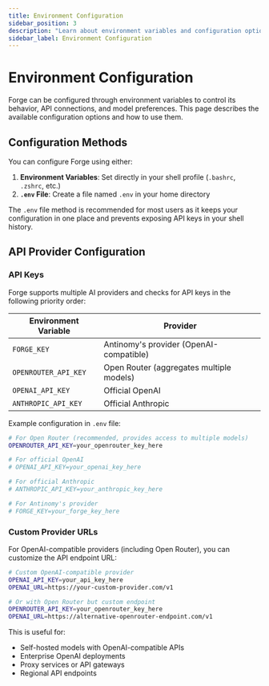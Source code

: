 ```yaml
---
title: Environment Configuration
sidebar_position: 3
description: "Learn about environment variables and configuration options for Forge."
sidebar_label: Environment Configuration
---
```


# Environment Configuration

Forge can be configured through environment variables to control its behavior, API connections, and model preferences. This page describes the available configuration options and how to use them.

## Configuration Methods

You can configure Forge using either:

1. **Environment Variables**: Set directly in your shell profile (`.bashrc`, `.zshrc`, etc.)
2. **`.env` File**: Create a file named `.env` in your home directory

The `.env` file method is recommended for most users as it keeps your configuration in one place and prevents exposing API keys in your shell history.

## API Provider Configuration

### API Keys

Forge supports multiple AI providers and checks for API keys in the following priority order:

| Environment Variable | Provider |
|---------------------|----------|
| `FORGE_KEY` | Antinomy's provider (OpenAI-compatible) |
| `OPENROUTER_API_KEY` | Open Router (aggregates multiple models) |
| `OPENAI_API_KEY` | Official OpenAI |
| `ANTHROPIC_API_KEY` | Official Anthropic |

Example configuration in `.env` file:

```bash
# For Open Router (recommended, provides access to multiple models)
OPENROUTER_API_KEY=your_openrouter_key_here

# For official OpenAI
# OPENAI_API_KEY=your_openai_key_here

# For official Anthropic
# ANTHROPIC_API_KEY=your_anthropic_key_here

# For Antinomy's provider
# FORGE_KEY=your_forge_key_here
```

### Custom Provider URLs

For OpenAI-compatible providers (including Open Router), you can customize the API endpoint URL:

```bash
# Custom OpenAI-compatible provider
OPENAI_API_KEY=your_api_key_here
OPENAI_URL=https://your-custom-provider.com/v1

# Or with Open Router but custom endpoint
OPENROUTER_API_KEY=your_openrouter_key_here
OPENAI_URL=https://alternative-openrouter-endpoint.com/v1
```

This is useful for:
- Self-hosted models with OpenAI-compatible APIs
- Enterprise OpenAI deployments
- Proxy services or API gateways
- Regional API endpoints

<!-- Note: This page focuses on environment variables and configuration options. For information about workflow configuration files, see the Custom Workflows section. -->
